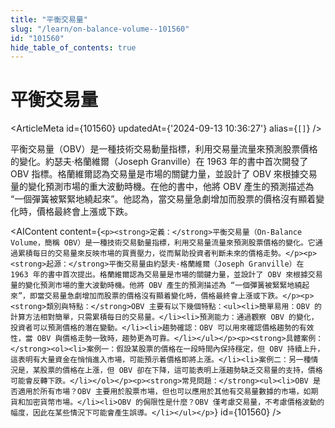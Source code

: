 ```yaml
---
title: "平衡交易量"
slug: "/learn/on-balance-volume--101560"
id: "101560"
hide_table_of_contents: true
---
```



# 平衡交易量

<ArticleMeta id={101560} updatedAt={'2024-09-13 10:36:27'} alias={`[]`} />
<div className='border-solid border-b border-t-0 my-4 border-[var(--ifm-color-gray-300)]' />

平衡交易量（OBV）是一種技術交易動量指標，利用交易量流量來預測股票價格的變化。約瑟夫·格蘭維爾（Joseph Granville）在 1963 年的書中首次開發了 OBV 指標。格蘭維爾認為交易量是市場的關鍵力量，並設計了 OBV 來根據交易量的變化預測市場的重大波動時機。在他的書中，他將 OBV 產生的預測描述為 “一個彈簧被緊緊地繞起來”。他認為，當交易量急劇增加而股票的價格沒有顯着變化時，價格最終會上漲或下跌。

<AIContent content={`<p><strong>定義：</strong>平衡交易量（On-Balance Volume，簡稱 OBV）是一種技術交易動量指標，利用交易量流量來預測股票價格的變化。它通過累積每日的交易量來反映市場的買賣壓力，從而幫助投資者判斷未來的價格走勢。</p><p><strong>起源：</strong>平衡交易量由約瑟夫·格蘭維爾（Joseph Granville）在 1963 年的書中首次提出。格蘭維爾認為交易量是市場的關鍵力量，並設計了 OBV 來根據交易量的變化預測市場的重大波動時機。他將 OBV 產生的預測描述為 “一個彈簧被緊緊地繞起來”，即當交易量急劇增加而股票的價格沒有顯着變化時，價格最終會上漲或下跌。</p><p><strong>類別與特點：</strong>OBV 主要有以下幾個特點：<ul><li>簡單易用：OBV 的計算方法相對簡單，只需累積每日的交易量。</li><li>預測能力：通過觀察 OBV 的變化，投資者可以預測價格的潛在變動。</li><li>趨勢確認：OBV 可以用來確認價格趨勢的有效性，當 OBV 與價格走勢一致時，趨勢更為可靠。</li></ul></p><p><strong>具體案例：</strong><ol><li>案例一：假設某股票的價格在一段時間內保持穩定，但 OBV 持續上升，這表明有大量資金在悄悄進入市場，可能預示着價格即將上漲。</li><li>案例二：另一種情況是，某股票的價格在上漲，但 OBV 卻在下降，這可能表明上漲趨勢缺乏交易量的支持，價格可能會反轉下跌。</li></ol></p><p><strong>常見問題：</strong><ul><li>OBV 是否適用於所有市場？OBV 主要用於股票市場，但也可以應用於其他有交易量數據的市場，如期貨和加密貨幣市場。</li><li>OBV 的侷限性是什麼？OBV 僅考慮交易量，不考慮價格波動的幅度，因此在某些情況下可能會產生誤導。</li></ul></p>`} id={101560} />
